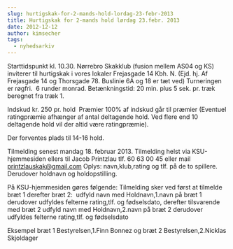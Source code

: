 ```yaml
---
slug: hurtigskak-for-2-mands-hold-lordag-23-febr-2013
title: Hurtigskak for 2-mands hold lørdag 23.febr. 2013
date: 2012-12-12
author: kimsecher
tags:
  - nyhedsarkiv
---
```

Starttidspunkt kl. 10.30. Nørrebro Skakklub (fusion mellem AS04 og KS) inviterer til hurtigskak i vores lokaler Frejasgade 14 Kbh. N. (Ejd. hj. Af Frejasgade 14 og Thorsgade 78. Buslinie 6A og 18 er tæt ved) Turneringen er røgfri.  6 runder monrad. Betænkningstid: 20 min. plus 5 sek. pr. træk beregnet fra træk 1.

Indskud kr. 250 pr. hold  Præmier 100% af indskud går til præmier (Eventuel ratingpræmie afhænger af antal deltagende hold. Ved flere end 10 deltagende hold vil der altid være ratingpræmie).

Der forventes plads til 14-16 hold.

Tilmelding senest mandag 18. februar 2013. Tilmelding helst via KSU-hjemmesiden ellers til Jacob Printzlau tlf. 60 63 00 45 eller mail <a href="mailto:printzlauskak@gmail.com">printzlauskak@gmail.com</a> Oplys: navn,klub,rating og tlf. på de to spillere. Derudover holdnavn og holdopstilling.

På KSU-hjemmesiden gøres følgende: Tilmelding sker ved først at tilmelde bræt 1 derefter bræt 2:  udfyld navn med Holdnavn,1.navn på bræt 1 derudover udfyldes felterne rating,tlf. og fødselsdato, derefter tilsvarende med bræt 2 udfyld navn med Holdnavn,2.navn på bræt 2 derudover udfyldes felterne rating,tlf. og fødselsdato

Eksempel bræt 1 Bestyrelsen,1.Finn Bonnez og bræt 2 Bestyrelsen,2.Nicklas Skjoldager
